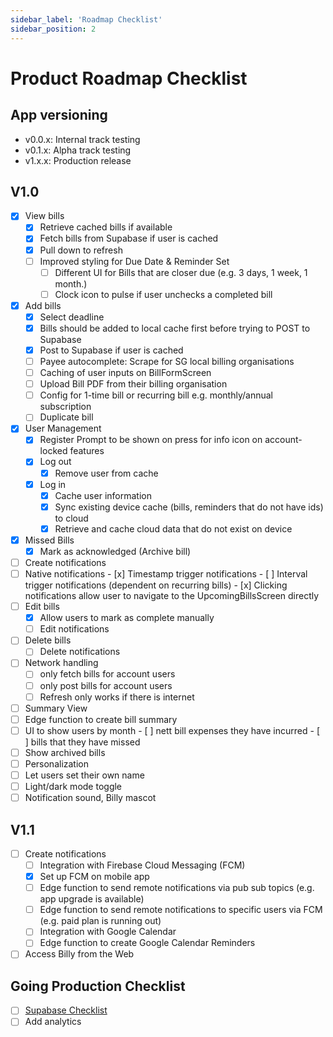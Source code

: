 ```yaml
---
sidebar_label: 'Roadmap Checklist'
sidebar_position: 2
---
```


# Product Roadmap Checklist

## App versioning

- v0.0.x: Internal track testing
- v0.1.x: Alpha track testing
- v1.x.x: Production release

## V1.0

- [x]  View bills
    - [x]  Retrieve cached bills if available
    - [x]  Fetch bills from Supabase if user is cached
    - [x]  Pull down to refresh
    - [ ]  Improved styling for Due Date & Reminder Set
        - [ ]  Different UI for Bills that are closer due (e.g. 3 days, 1 week, 1 month.)
        - [ ]  Clock icon to pulse if user unchecks a completed bill
- [x]  Add bills
    - [x]  Select deadline
    - [x]  Bills should be added to local cache first before trying to POST to Supabase
    - [x]  Post to Supabase if user is cached
    - [ ]  Payee autocomplete: Scrape for SG local billing organisations
    - [ ]  Caching of user inputs on BillFormScreen
    - [ ]  Upload Bill PDF from their billing organisation
    - [ ]  Config for 1-time bill or recurring bill e.g. monthly/annual subscription
    - [ ]  Duplicate bill
- [x]  User Management
    - [x]  Register Prompt to be shown on press for info icon on account-locked features
    - [x]  Log out
        - [x]  Remove user from cache
    - [x]  Log in
        - [x]  Cache user information
        - [x]  Sync existing device cache (bills, reminders that do not have ids) to cloud
        - [x]  Retrieve and cache cloud data that do not exist on device
- [x]  Missed Bills
    - [x]  Mark as acknowledged (Archive bill)
- [ ]  Create notifications
  - [ ]  Native notifications
    - [x]  Timestamp trigger notifications
    - [ ]  Interval trigger notifications (dependent on recurring bills)
    - [x]  Clicking notifications allow user to navigate to the UpcomingBillsScreen directly
- [ ]  Edit bills
    - [x]  Allow users to mark as complete manually
    - [ ]  Edit notifications
- [ ]  Delete bills
    - [ ]  Delete notifications
- [ ]  Network handling
    - [ ]  only fetch bills for account users
    - [ ]  only post bills for account users
    - [ ]  Refresh only works if there is internet
- [ ]  Summary View
  - [ ]  Edge function to create bill summary
  - [ ]  UI to show users by month
    - [ ]  nett bill expenses they have incurred 
    - [ ]  bills that they have missed
  - [ ]  Show archived bills
- [ ]  Personalization
  - [ ]  Let users set their own name
  - [ ]  Light/dark mode toggle
  - [ ]  Notification sound, Billy mascot

## V1.1

- [ ] Create notifications
  - [ ]  Integration with Firebase Cloud Messaging (FCM)
    - [x]  Set up FCM on mobile app
    - [ ]  Edge function to send remote notifications via pub sub topics (e.g. app upgrade is available)
    - [ ]  Edge function to send remote notifications to specific users via FCM (e.g. paid plan is running out)
  - [ ]  Integration with Google Calendar
    - [ ]  Edge function to create Google Calendar Reminders
- [ ]  Access Billy from the Web

## Going Production Checklist

- [ ] [Supabase Checklist](https://supabase.com/docs/going-into-prod)
- [ ] Add analytics